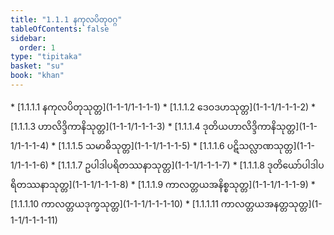 ```yaml
---
title: "1.1.1 နကုလပိတုဝဂ္ဂ"
tableOfContents: false
sidebar:
  order: 1
type: "tipitaka"
basket: "su"
book: "khan"
---
```



<DynamicBreadcrumb />



<TableOfContents book="khan" section="1.1.1">
* [1.1.1.1 နကုလပိတုသုတ္တ](1-1-1/1-1-1-1)
* [1.1.1.2 ဒေဝဒဟသုတ္တ](1-1-1/1-1-1-2)
* [1.1.1.3 ဟာလိဒ္ဒိကာနိသုတ္တ](1-1-1/1-1-1-3)
* [1.1.1.4 ဒုတိယဟာလိဒ္ဒိကာနိသုတ္တ](1-1-1/1-1-1-4)
* [1.1.1.5 သမာဓိသုတ္တ](1-1-1/1-1-1-5)
* [1.1.1.6 ပဋိသလ္လာဏသုတ္တ](1-1-1/1-1-1-6)
* [1.1.1.7 ဥပါဒါပရိတဿနာသုတ္တ](1-1-1/1-1-1-7)
* [1.1.1.8 ဒုတိယော်ပါဒါပရိတဿနာသုတ္တ](1-1-1/1-1-1-8)
* [1.1.1.9 ကာလတ္တယအနိစ္စသုတ္တ](1-1-1/1-1-1-9)
* [1.1.1.10 ကာလတ္တယဒုက္ခသုတ္တ](1-1-1/1-1-1-10)
* [1.1.1.11 ကာလတ္တယအနတ္တသုတ္တ](1-1-1/1-1-1-11)
</TableOfContents>